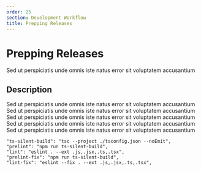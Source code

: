 ```yaml
---
order: 25
section: Development Workflow
title: Prepping Releases
---
```


# Prepping Releases

Sed ut perspiciatis unde omnis iste natus error sit voluptatem accusantium

## Description

Sed ut perspiciatis unde omnis iste natus error sit voluptatem accusantium
Sed ut perspiciatis unde omnis iste natus error sit voluptatem accusantium
Sed ut perspiciatis unde omnis iste natus error sit voluptatem accusantium
Sed ut perspiciatis unde omnis iste natus error sit voluptatem accusantium
Sed ut perspiciatis unde omnis iste natus error sit voluptatem accusantium

```
"ts-silent-build": "tsc --project ./tsconfig.json --noEmit",
"prelint": "npm run ts-silent-build",
"lint": "eslint . --ext .js,.jsx,.ts,.tsx",
"prelint-fix": "npm run ts-silent-build",
"lint-fix": "eslint --fix . --ext .js,.jsx,.ts,.tsx",
```
